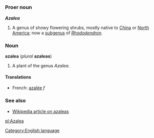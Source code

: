 =={{en}}==
[[Category:English language]]
===Proer noun===
'''''Azalea'''''

#A genus of showy flowering shrubs, mostly native to [[China]] or [[North America]]; <!--false [[honeysuckle]]--> now a [[subgenus]] of ''[[Rhododendron]]''.

===Noun===
'''azalea''' (''plural'' '''azaleas''')

#A plant of the genus ''Azalea''.

====Translations====
*French: [[azalée]] ''f''

===See also===
*[[w:azalea|Wikipedia article on azaleas]]

[[pl:Azalea]]